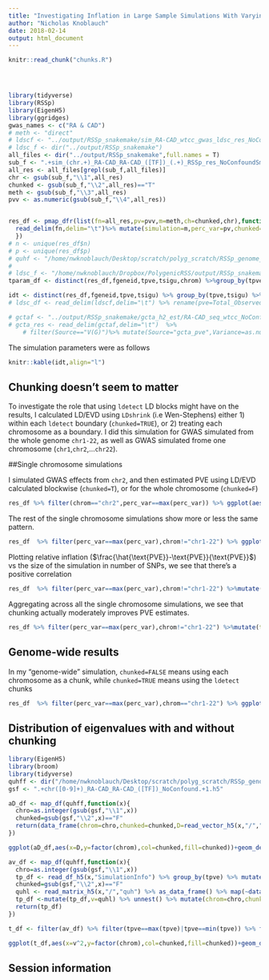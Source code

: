 ```yaml
---
title: "Investigating Inflation in Large Sample Simulations With Varying LD block size"
author: "Nicholas Knoblauch"
date: 2018-02-14
output: html_document
---
```


<!-- The file analysis/chunks.R contains chunks that define default settings
shared across the workflowr files. -->
```r
knitr::read_chunk("chunks.R")
```

<!-- Update knitr chunk options -->
```r
```

<!-- Insert the date the file was last updated -->
```r
```

<!-- Insert the code version (Git commit SHA1) if Git repository exists and R
 package git2r is installed -->
```r
```



```r

library(tidyverse)
library(RSSp)
library(EigenH5)
library(ggridges)
gwas_names <- c("RA & CAD")
# meth <- "direct"
# ldscf <- "../output/RSSp_snakemake/sim_RA-CAD_wtcc_gwas_ldsc_res_NoConfoundSmaller.txt.gz"
# ldsc_f <- dir("../output/RSSp_snakemake")
all_files <- dir("../output/RSSp_snakemake",full.names = T)
sub_f <- ".+sim_(chr.+)_RA-CAD_RA-CAD_([TF])_(.+)_RSSp_res_NoConfoundSmallPVE_([0-9]+.*[0-9]*).txt.gz"
all_res <- all_files[grepl(sub_f,all_files)]
chr <- gsub(sub_f,"\\1",all_res)
chunked <- gsub(sub_f,"\\2",all_res)=="T"
meth <- gsub(sub_f,"\\3",all_res)
pvv <- as.numeric(gsub(sub_f,"\\4",all_res))


res_df <- pmap_dfr(list(fn=all_res,pv=pvv,m=meth,ch=chunked,chr),function(fn,pv,m,ch,chr){
  read_delim(fn,delim="\t")%>% mutate(simulation=m,perc_var=pv,chunked=ch,chrom=chr)
  })
# n <- unique(res_df$n)
# p <- unique(res_df$p)
# quhf <- "/home/nwknoblauch/Desktop/scratch/polyg_scratch/RSSp_genome_gwas_quh_chunk/RA-CAD_wtcc_NoConfoundSmaller_sim.h5"
# 
# ldsc_f <- "/home/nwknoblauch/Dropbox/PolygenicRSS/output/RSSp_snakemake/sim_RA-CAD_wtcc_gwas_ldsc_res_NoConfoundSmaller.txt.gz"
tparam_df <- distinct(res_df,fgeneid,tpve,tsigu,chrom) %>%group_by(tpve) %>% mutate(pve_replicate=1:n()) %>% ungroup()

idt <- distinct(res_df,fgeneid,tpve,tsigu) %>% group_by(tpve,tsigu) %>% summarise(n_replicates=n()) %>% rename(pve=tpve,sigma_u=tsigu) 
# ldsc_df <- read_delim(ldscf,delim="\t") %>% rename(pve=Total_Observed_scale_h2) %>% mutate(simulation="LDSC") %>% inner_join(tparam_df)

# gctaf <- "../output/RSSp_snakemake/gcta_h2_est/RA-CAD_seq_wtcc_NoConfoundSmaller_est.txt"
# gcta_res <- read_delim(gctaf,delim="\t")  %>%
    # filter(Source=="V(G)")%>% mutate(Source="gcta_pve",Variance=as.numeric(Variance)) %>% select(-SE) %>%spread(Source,Variance) %>% inner_join(tparam_df)
```


The simulation parameters were as follows
```r
knitr::kable(idt,align="l")
```


## Chunking doesn't seem to matter

To investigate the role that using `ldetect` LD blocks might have on the results, I calculated LD/EVD using `LDshrink` (i.e Wen-Stephens) either 1) within each `ldetect` boundary (`chunked=TRUE`), or 2) treating each chromosome as a boundary. I did this simulation for GWAS simulated from the whole genome `chr1-22`, as well as GWAS simulated frome one chromosome (`chr1`,`chr2`,...`chr22`).  


##Single chromosome simulations

I simulated GWAS effects from `chr2`, and then estimated PVE using LD/EVD calculated blockwise (`chunked=T`), or for the whole chromosome (`chunked=F`)

```r
res_df %>% filter(chrom=="chr2",perc_var==max(perc_var)) %>% ggplot(aes(x=tpve,y=pve,col=chunked))+geom_point()+geom_abline(intercept=0,slope=1)+ggtitle("Moderate inflation In PVE Estimate","Chromosome 2")
```

The rest of the single chromosome simulations show more or less the same pattern.

```r
res_df  %>% filter(perc_var==max(perc_var),chrom!="chr1-22") %>% ggplot(aes(x=tpve,y=pve,col=chunked))+geom_point()+xlim(c(0,1))+ylim(c(0,1))+geom_abline(intercept=0,slope=1)+ggtitle("Inflation of PVE estimates")+xlab("True PVE")+ylab("PVE estimate")+facet_wrap(~chrom)
```


Plotting relative inflation ($\frac{\hat{\text{PVE}}-\text{PVE}}{\text{PVE}}$) vs the size of the simulation in number of SNPs, we see that there's a positive correlation

```r
res_df  %>% filter(perc_var==max(perc_var),chrom!="chr1-22") %>%mutate(true_pve=round(tpve,2))%>% ggplot(aes(x=p,y=(pve-tpve)/tpve,col=chunked))+geom_point()+ggtitle("Inflation of PVE estimates as a function of p")+xlab("Number of SNPs")+ylab(bquote(frac(hat(PVE)-PVE),PVE))+geom_smooth(method="lm")+facet_wrap(~true_pve)

```


Aggregating across all the single chromosome simulations, we see that chunking actually moderately improves PVE estimates.

```r
res_df %>% filter(perc_var==max(perc_var),chrom!="chr1-22") %>%mutate(true_pve=round(tpve,2))%>% ggplot(aes(x=chunked,y=abs(pve-tpve)/tpve,group=paste0(chunked),col=chunked))+geom_boxplot()+ggtitle("Chunking moderately improves estimation","Across single chromosome simulations")+facet_wrap(~true_pve)+ylab(bquote(frac(RMSE(PVE),PVE)))

```



## Genome-wide results

In my "genome-wide" simulation, `chunked=FALSE` means using each chromosome as a chunk, while `chunked=TRUE` means using the `ldetect` chunks

```r
res_df  %>% filter(perc_var==max(perc_var),chrom=="chr1-22") %>% ggplot(aes(x=tpve,y=pve,col=chunked))+geom_point()+xlim(c(0,1))+ylim(c(0,1))+geom_abline(intercept=0,slope=1)+ggtitle("Inflation of PVE estimates","Whole genome")+xlab("True PVE")+ylab("PVE estimate")
```





## Distribution of eigenvalues with and without chunking
```r
library(EigenH5)
library(broom)
library(tidyverse)
quhff <- dir("/home/nwknoblauch/Desktop/scratch/polyg_scratch/RSSp_genome_gwas_quh_chunk",full.names=T,pattern="chr[0-9]+_RA-CAD.+1.h5")
gsf <- ".+chr([0-9]+)_RA-CAD_RA-CAD_([TF])_NoConfound.+1.h5"

aD_df <- map_df(quhff,function(x){
  chro=as.integer(gsub(gsf,"\\1",x))
  chunked=gsub(gsf,"\\2",x)=="F"
  return(data_frame(chrom=chro,chunked=chunked,D=read_vector_h5(x,"/","D")))
})

```

```r
ggplot(aD_df,aes(x=D,y=factor(chrom),col=chunked,fill=chunked))+geom_density_ridges()+facet_wrap(~chunked,labeller = "label_both")+ggtitle("Distribution of Eigenvalues With and Without Chunking","Log 10 scale")+xlab(bquote(lambda))+scale_x_log10()
```


```r
av_df <- map_df(quhff,function(x){
  chro=as.integer(gsub(gsf,"\\1",x))
  tp_df <- read_df_h5(x,"SimulationInfo") %>% group_by(tpve) %>% mutate(pve_rep=1:n())%>% ungroup()
  chunked=gsub(gsf,"\\2",x)=="F"
  quhl <- read_matrix_h5(x,"/","quh") %>% as_data_frame() %>% map(~data_frame(v=.x))
  tp_df <-mutate(tp_df,v=quhl) %>% unnest() %>% mutate(chrom=chro,chunked=chunked)
  return(tp_df)
})
```



```r
t_df <- filter(av_df) %>% filter(tpve==max(tpve)|tpve==min(tpve)) %>% filter(pve_rep==1)
```


```r
ggplot(t_df,aes(x=v^2,y=factor(chrom),col=chunked,fill=chunked))+geom_density_ridges()+facet_grid(tpve~chunked,labeller = "label_both")+ggtitle("Distribution of v With and Without Chunking","Log 10 scale")+scale_x_log10()

```


## Session information

<!-- Insert the session information into the document -->
```r
```
